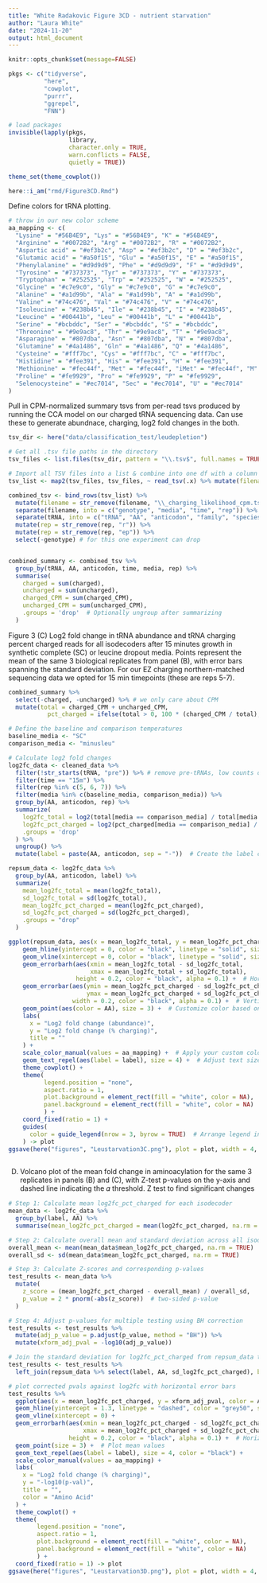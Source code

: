 ```yaml
---
title: "White Radakovic Figure 3CD - nutrient starvation"
author: "Laura White"
date: "2024-11-20"
output: html_document
---
```

```r
knitr::opts_chunk$set(message=FALSE)

pkgs <- c("tidyverse",
          "here",
          "cowplot",
          "purrr",
          "ggrepel",
          "FNN")

# load packages
invisible(lapply(pkgs, 
                 library, 
                 character.only = TRUE,
                 warn.conflicts = FALSE,
                 quietly = TRUE))

theme_set(theme_cowplot())

here::i_am("rmd/Figure3CD.Rmd")
```
Define colors for tRNA plotting.
```r
# throw in our new color scheme
aa_mapping <- c(
  "Lysine" = "#56B4E9", "Lys" = "#56B4E9", "K" = "#56B4E9",
  "Arginine" = "#0072B2", "Arg" = "#0072B2", "R" = "#0072B2",
  "Aspartic acid" = "#ef3b2c", "Asp" = "#ef3b2c", "D" = "#ef3b2c",
  "Glutamic acid" = "#a50f15", "Glu" = "#a50f15", "E" = "#a50f15",
  "Phenylalanine" = "#d9d9d9", "Phe" = "#d9d9d9", "F" = "#d9d9d9",
  "Tyrosine" = "#737373", "Tyr" = "#737373", "Y" = "#737373",
  "Tryptophan" = "#252525", "Trp" = "#252525", "W" = "#252525",
  "Glycine" = "#c7e9c0", "Gly" = "#c7e9c0", "G" = "#c7e9c0",
  "Alanine" = "#a1d99b", "Ala" = "#a1d99b", "A" = "#a1d99b",
  "Valine" = "#74c476", "Val" = "#74c476", "V" = "#74c476",
  "Isoleucine" = "#238b45", "Ile" = "#238b45", "I" = "#238b45",
  "Leucine" = "#00441b", "Leu" = "#00441b", "L" = "#00441b",
  "Serine" = "#bcbddc", "Ser" = "#bcbddc", "S" = "#bcbddc",
  "Threonine" = "#9e9ac8", "Thr" = "#9e9ac8", "T" = "#9e9ac8",
  "Asparagine" = "#807dba", "Asn" = "#807dba", "N" = "#807dba",
  "Glutamine" = "#4a1486", "Gln" = "#4a1486", "Q" = "#4a1486",
  "Cysteine" = "#fff7bc", "Cys" = "#fff7bc", "C" = "#fff7bc",
  "Histidine" = "#fee391", "His" = "#fee391", "H" = "#fee391",
  "Methionine" = "#fec44f", "Met" = "#fec44f", "iMet" = "#fec44f", "M" = "#fec44f",
  "Proline" = "#fe9929", "Pro" = "#fe9929", "P" = "#fe9929",
  "Selenocysteine" = "#ec7014", "Sec" = "#ec7014", "U" = "#ec7014"
)
```

Pull in CPM-normalized summary tsvs from per-read tsvs produced by running the CCA model on our charged tRNA sequencing data. Can use these to generate abundnace, charging, log2 fold changes in the both.
```r
tsv_dir <- here("data/classification_test/leudepletion")

# Get all .tsv file paths in the directory
tsv_files <- list.files(tsv_dir, pattern = "\\.tsv$", full.names = TRUE)

# Import all TSV files into a list & combine into one df with a column including the file name 
tsv_list <- map2(tsv_files, tsv_files, ~ read_tsv(.x) %>% mutate(filename = basename(.y)))

combined_tsv <- bind_rows(tsv_list) %>%
  mutate(filename = str_remove(filename, "\\_charging_likelihood_cpm.tsv$")) %>%  # remove end of file name
  separate(filename, into = c("genotype", "media", "time", "rep")) %>%
  separate(tRNA, into = c("tRNA", "AA", "anticodon", "family", "species")) %>%
  mutate(rep = str_remove(rep, "r")) %>%
  mutate(rep = str_remove(rep, "ep")) %>%
  select(-genotype) # for this one experiment can drop 


combined_summary <- combined_tsv %>%
  group_by(tRNA, AA, anticodon, time, media, rep) %>%
  summarise(
    charged = sum(charged),
    uncharged = sum(uncharged),
    charged_CPM = sum(charged_CPM),
    uncharged_CPM = sum(uncharged_CPM),
    .groups = 'drop'  # Optionally ungroup after summarizing
  )
```

Figure 3 (C) Log2 fold change in tRNA abundance and tRNA charging percent charged reads for all isodecoders after 15 minutes growth in synthetic complete (SC) or leucine dropout media. Points represent the mean of the same 3 biological replicates from panel (B), with error bars spanning the standard deviation.
For our EZ charging northern-matched sequencing data we opted for 15 min timepoints (these are reps 5-7).
```r
combined_summary %>%
  select(-charged, -uncharged) %>% # we only care about CPM
  mutate(total = charged_CPM + uncharged_CPM, 
           pct_charged = ifelse(total > 0, 100 * (charged_CPM / total), NA)) -> cleaned_data

# Define the baseline and comparison temperatures
baseline_media <- "SC"
comparison_media <- "minusleu"

# Calculate log2 fold changes
log2fc_data <- cleaned_data %>%
  filter(!str_starts(tRNA, "pre")) %>% # remove pre-tRNAs, low counts on these & dubious
  filter(time == "15m") %>%
  filter(rep %in% c(5, 6, 7)) %>%
  filter(media %in% c(baseline_media, comparison_media)) %>%
  group_by(AA, anticodon, rep) %>%
  summarize(
    log2fc_total = log2(total[media == comparison_media] / total[media == baseline_media]),
    log2fc_pct_charged = log2(pct_charged[media == comparison_media] / pct_charged[media == baseline_media]),
    .groups = 'drop'
  ) %>%
  ungroup() %>%
  mutate(label = paste(AA, anticodon, sep = "-"))  # Create the label column for plotting

repsum_data <- log2fc_data %>%
  group_by(AA, anticodon, label) %>%
  summarize(
    mean_log2fc_total = mean(log2fc_total),
    sd_log2fc_total = sd(log2fc_total),
    mean_log2fc_pct_charged = mean(log2fc_pct_charged),
    sd_log2fc_pct_charged = sd(log2fc_pct_charged),
    .groups = "drop"
  )

ggplot(repsum_data, aes(x = mean_log2fc_total, y = mean_log2fc_pct_charged)) +
    geom_hline(yintercept = 0, color = "black", linetype = "solid", size = 0.5) +  # Darker line at y=0
    geom_vline(xintercept = 0, color = "black", linetype = "solid", size = 0.5) +  # Darker line at x=0
    geom_errorbarh(aes(xmin = mean_log2fc_total - sd_log2fc_total, 
                       xmax = mean_log2fc_total + sd_log2fc_total), 
                   height = 0.2, color = "black", alpha = 0.1) +  # Horizontal error bars
    geom_errorbar(aes(ymin = mean_log2fc_pct_charged - sd_log2fc_pct_charged, 
                      ymax = mean_log2fc_pct_charged + sd_log2fc_pct_charged), 
                  width = 0.2, color = "black", alpha = 0.1) +  # Vertical error bars
    geom_point(aes(color = AA), size = 3) +  # Customize color based on AA, size adjusted for visibility
    labs(
      x = "Log2 fold change (abundance)",
      y = "Log2 fold change (% charging)",
      title = ""
    ) +
    scale_color_manual(values = aa_mapping) +  # Apply your custom color palette
    geom_text_repel(aes(label = label), size = 4) +  # Adjust text size as needed
    theme_cowplot() +
    theme(
          legend.position = "none",
          aspect.ratio = 1,
          plot.background = element_rect(fill = "white", color = NA),
          panel.background = element_rect(fill = "white", color = NA)
          ) +
    coord_fixed(ratio = 1) +
    guides(
      color = guide_legend(nrow = 3, byrow = TRUE)  # Arrange legend into 3 rows, wrapping items across rows
    ) -> plot
ggsave(here("figures", "Leustarvation3C.png"), plot = plot, width = 4, height = 4, units = "in")
  
```

(D) Volcano plot of the mean fold change in aminoacylation for the same 3 replicates in panels (B) and (C), with Z-test p-values on the y-axis and dashed line indicating the 𝛼 threshold.
Z test to find significant changes
```r
# Step 1: Calculate mean log2fc_pct_charged for each isodecoder
mean_data <- log2fc_data %>%
  group_by(label, AA) %>%
  summarise(mean_log2fc_pct_charged = mean(log2fc_pct_charged, na.rm = TRUE))

# Step 2: Calculate overall mean and standard deviation across all isodecoder means
overall_mean <- mean(mean_data$mean_log2fc_pct_charged, na.rm = TRUE)
overall_sd <- sd(mean_data$mean_log2fc_pct_charged, na.rm = TRUE)

# Step 3: Calculate Z-scores and corresponding p-values
test_results <- mean_data %>%
  mutate(
    z_score = (mean_log2fc_pct_charged - overall_mean) / overall_sd,
    p_value = 2 * pnorm(-abs(z_score))  # two-sided p-value
  )

# Step 4: Adjust p-values for multiple testing using BH correction
test_results <- test_results %>%
  mutate(adj_p_value = p.adjust(p_value, method = "BH")) %>%
  mutate(xform_adj_pval = -log10(adj_p_value))

# Join the standard deviation for log2fc_pct_charged from repsum_data to test_results
test_results <- test_results %>%
  left_join(repsum_data %>% select(label, AA, sd_log2fc_pct_charged), by = c("label", "AA"))

# plot corrected pvals against log2fc with horizontal error bars
test_results %>%
  ggplot(aes(x = mean_log2fc_pct_charged, y = xform_adj_pval, color = AA, label = label)) +
  geom_hline(yintercept = 1.3, linetype = "dashed", color = "grey50", size = .75) +
  geom_vline(xintercept = 0) +
  geom_errorbarh(aes(xmin = mean_log2fc_pct_charged - sd_log2fc_pct_charged, 
                     xmax = mean_log2fc_pct_charged + sd_log2fc_pct_charged), 
                 height = 0.2, color = "black", alpha = 0.1) +  # Horizontal error bars
  geom_point(size = 3) +  # Plot mean values
  geom_text_repel(aes(label = label), size = 4, color = "black") + 
  scale_color_manual(values = aa_mapping) + 
  labs(
    x = "Log2 fold change (% charging)",
    y = "-log10(p-val)",
    title = "",
    color = "Amino Acid"
  ) +
  theme_cowplot() +
  theme(
        legend.position = "none",
        aspect.ratio = 1,
        plot.background = element_rect(fill = "white", color = NA),
        panel.background = element_rect(fill = "white", color = NA)
        ) +
  coord_fixed(ratio = 1) -> plot
ggsave(here("figures", "Leustarvation3D.png"), plot = plot, width = 4, height = 4, units = "in")
```
